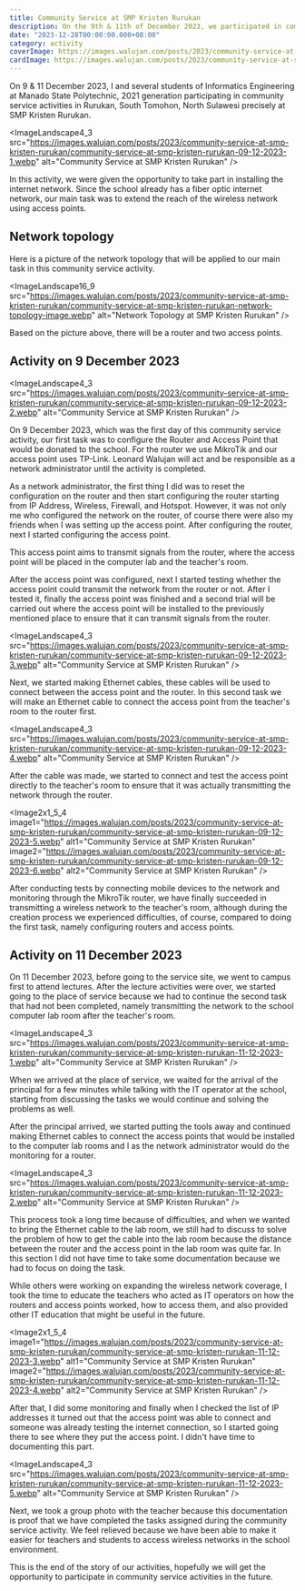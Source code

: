 ```yaml
---
title: Community Service at SMP Kristen Rurukan
description: On the 9th & 11th of December 2023, we participated in community service activities in Rurukan precisely at SMP Kristen Rurukan.
date: "2023-12-28T00:00:00.000+08:00"
category: activity
coverImage: https://images.walujan.com/posts/2023/community-service-at-smp-kristen-rurukan/community-service-at-smp-kristen-rurukan-11-12-2023-cover.webp
cardImage: https://images.walujan.com/posts/2023/community-service-at-smp-kristen-rurukan/community-service-at-smp-kristen-rurukan-11-12-2023-card-cover.webp
---
```


On 9 & 11 December 2023, I and several students of Informatics Engineering at Manado State Polytechnic, 2021 generation participating in community service activities in Rurukan, South Tomohon, North Sulawesi precisely at SMP Kristen Rurukan.

<ImageLandscape4_3
src="https://images.walujan.com/posts/2023/community-service-at-smp-kristen-rurukan/community-service-at-smp-kristen-rurukan-09-12-2023-1.webp"
alt="Community Service at SMP Kristen Rurukan"
/>

In this activity, we were given the opportunity to take part in installing the internet network. Since the school already has a fiber optic internet network, our main task was to extend the reach of the wireless network using access points.

## Network topology

Here is a picture of the network topology that will be applied to our main task in this community service activity.

<ImageLandscape16_9
src="https://images.walujan.com/posts/2023/community-service-at-smp-kristen-rurukan/community-service-at-smp-kristen-rurukan-network-topology-image.webp"
alt="Network Topology at SMP Kristen Rurukan"
/>

Based on the picture above, there will be a router and two access points.

## Activity on 9 December 2023

<ImageLandscape4_3
src="https://images.walujan.com/posts/2023/community-service-at-smp-kristen-rurukan/community-service-at-smp-kristen-rurukan-09-12-2023-2.webp"
alt="Community Service at SMP Kristen Rurukan"
/>

On 9 December 2023, which was the first day of this community service activity, our first task was to configure the Router and Access Point that would be donated to the school. For the router we use MikroTik and our access point uses TP-Link. Leonard Walujan will act and be responsible as a network administrator until the activity is completed.

As a network administrator, the first thing I did was to reset the configuration on the router and then start configuring the router starting from IP Address, Wireless, Firewall, and Hotspot. However, it was not only me who configured the network on the router, of course there were also my friends when I was setting up the access point. After configuring the router, next I started configuring the access point.

This access point aims to transmit signals from the router, where the access point will be placed in the computer lab and the teacher's room.

After the access point was configured, next I started testing whether the access point could transmit the network from the router or not. After I tested it, finally the access point was finished and a second trial will be carried out where the access point will be installed to the previously mentioned place to ensure that it can transmit signals from the router.

<ImageLandscape4_3
src="https://images.walujan.com/posts/2023/community-service-at-smp-kristen-rurukan/community-service-at-smp-kristen-rurukan-09-12-2023-3.webp"
alt="Community Service at SMP Kristen Rurukan"
/>

Next, we started making Ethernet cables, these cables will be used to connect between the access point and the router. In this second task we will make an Ethernet cable to connect the access point from the teacher's room to the router first.

<ImageLandscape4_3
src="https://images.walujan.com/posts/2023/community-service-at-smp-kristen-rurukan/community-service-at-smp-kristen-rurukan-09-12-2023-4.webp"
alt="Community Service at SMP Kristen Rurukan"
/>

After the cable was made, we started to connect and test the access point directly to the teacher's room to ensure that it was actually transmitting the network through the router.

<Image2x1_5_4
image1="https://images.walujan.com/posts/2023/community-service-at-smp-kristen-rurukan/community-service-at-smp-kristen-rurukan-09-12-2023-5.webp"
alt1="Community Service at SMP Kristen Rurukan"
image2="https://images.walujan.com/posts/2023/community-service-at-smp-kristen-rurukan/community-service-at-smp-kristen-rurukan-09-12-2023-6.webp"
alt2="Community Service at SMP Kristen Rurukan"
/>

After conducting tests by connecting mobile devices to the network and monitoring through the MikroTik router, we have finally succeeded in transmitting a wireless network to the teacher's room, although during the creation process we experienced difficulties, of course, compared to doing the first task, namely configuring routers and access points.

## Activity on 11 December 2023

On 11 December 2023, before going to the service site, we went to campus first to attend lectures. After the lecture activities were over, we started going to the place of service because we had to continue the second task that had not been completed, namely transmitting the network to the school computer lab room after the teacher's room.

<ImageLandscape4_3
src="https://images.walujan.com/posts/2023/community-service-at-smp-kristen-rurukan/community-service-at-smp-kristen-rurukan-11-12-2023-1.webp"
alt="Community Service at SMP Kristen Rurukan"
/>

When we arrived at the place of service, we waited for the arrival of the principal for a few minutes while talking with the IT operator at the school, starting from discussing the tasks we would continue and solving the problems as well.

After the principal arrived, we started putting the tools away and continued making Ethernet cables to connect the access points that would be installed to the computer lab rooms and I as the network administrator would do the monitoring for a router.

<ImageLandscape4_3
src="https://images.walujan.com/posts/2023/community-service-at-smp-kristen-rurukan/community-service-at-smp-kristen-rurukan-11-12-2023-2.webp"
alt="Community Service at SMP Kristen Rurukan"
/>

This process took a long time because of difficulties, and when we wanted to bring the Ethernet cable to the lab room, we still had to discuss to solve the problem of how to get the cable into the lab room because the distance between the router and the access point in the lab room was quite far. In this section I did not have time to take some documentation because we had to focus on doing the task.

While others were working on expanding the wireless network coverage, I took the time to educate the teachers who acted as IT operators on how the routers and access points worked, how to access them, and also provided other IT education that might be useful in the future.

<Image2x1_5_4
image1="https://images.walujan.com/posts/2023/community-service-at-smp-kristen-rurukan/community-service-at-smp-kristen-rurukan-11-12-2023-3.webp"
alt1="Community Service at SMP Kristen Rurukan"
image2="https://images.walujan.com/posts/2023/community-service-at-smp-kristen-rurukan/community-service-at-smp-kristen-rurukan-11-12-2023-4.webp"
alt2="Community Service at SMP Kristen Rurukan"
/>

After that, I did some monitoring and finally when I checked the list of IP addresses it turned out that the access point was able to connect and someone was already testing the internet connection, so I started going there to see where they put the access point. I didn't have time to documenting this part.

<ImageLandscape4_3
src="https://images.walujan.com/posts/2023/community-service-at-smp-kristen-rurukan/community-service-at-smp-kristen-rurukan-11-12-2023-5.webp"
alt="Community Service at SMP Kristen Rurukan"
/>

Next, we took a group photo with the teacher because this documentation is proof that we have completed the tasks assigned during the community service activity. We feel relieved because we have been able to make it easier for teachers and students to access wireless networks in the school environment.

This is the end of the story of our activities, hopefully we will get the opportunity to participate in community service activities in the future.
